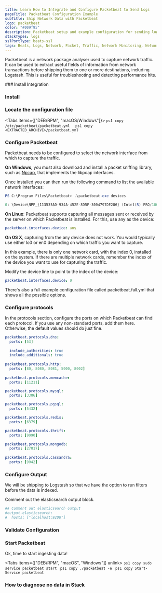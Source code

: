 ```yaml
---
title: Learn How to Integrate and Configure Packetbeat to Send Logs
pageTitle: Packetbeat Configuration Example
subTitle: Ship Network Data with Packetbeat
logo: packetbeat
color: "#009f95"
description: Packetbeat setup and example configuration for sending logs to the Elastic Stack. Simplify sending logs with Logit.io's data source config examples and guides.
stackTypes: logs
sslPortType: beats-ssl
tags: Beats, Logs, Network, Packet, Traffic, Network Monitoring, Network Analysis, Packet Capture, Packetbeat
---
```


Packetbeat is a network package analyser used to capture network traffic. It can be used to extract useful fields of information from network transactions 
before shipping them to one or more destinations, including Logstash. This is useful for troubleshooting and detecting performance hits.

<Steps>
  ### Install Integration
  <InstallIntegration/>

  ### Install

  <InstallBeat beatname="packetbeat" />

  ### Locate the configuration file

  <Tabs items={["DEB/RPM", "macOS/Windows"]}>
        <Tab>
        ```ps1 copy
        /etc/packetbeat/packetbeat.yml 
        ```
        </Tab>
        <Tab>
        ```ps1 copy
        <EXTRACTED_ARCHIVE>/packetbeat.yml
        ```
        </Tab>
    </Tabs>

  ### Configure Packetbeat

  Packetbeat needs to be configured to select the network interface from which to capture the traffic.

  __On Windows__, you must also download and install a packet sniffing library, such as [Npcap](https://npcap.com), that implements the libpcap interfaces.
  
  Once installed you can then run the following command to list the available network interfaces:

  ```ps1 copy
  PS C:\Program Files\Packetbeat> .\packetbeat.exe devices
  
  0: \Device\NPF_{113535AD-934A-452E-8D5F-3004797DE286} (Intel(R) PRO/1000 MT Desktop Adapter)
  ```
  
  __On Linux:__ Packetbeat supports capturing all messages sent or received by the server on which Packetbeat is installed. For this, use any as the device:

  ```yaml copy
  packetbeat.interfaces.device: any
  ```

  __On OS X__, capturing from the any device does not work. You would typically use either lo0 or en0 depending on which traffic you want to capture.
  
  In this example, there is only one network card, with the index 0, installed on the system. If there are multiple network cards, remember the index of the 
  device you want to use for capturing the traffic.
      
  Modify the device line to point to the index of the device:

  ```yaml copy
  packetbeat.interfaces.device: 0
  ```

  <Callout type="info">
      There's also a full example configuration file called packetbeat.full.yml that shows all the possible options.
  </Callout>

  ### Configure protocols

   In the protocols section, configure the ports on which Packetbeat can find each protocol. If you use any non-standard ports, add them here. Otherwise, the default values should do just fine.

  ```yaml copy
  packetbeat.protocols.dns:
    ports: [53]
      
    include_authorities: true
    include_additionals: true
      
  packetbeat.protocols.http:
    ports: [80, 8080, 8081, 5000, 8002]
      
  packetbeat.protocols.memcache:
    ports: [11211]
  
  packetbeat.protocols.mysql:
    ports: [3306]
  
  packetbeat.protocols.pgsql:
    ports: [5432]
  
  packetbeat.protocols.redis:
    ports: [6379]
  
  packetbeat.protocols.thrift:
    ports: [9090]
  
  packetbeat.protocols.mongodb:
    ports: [27017]
      
  packetbeat.protocols.cassandra:
    ports: [9042]
  ```

  ### Configure Output

  We will be shipping to Logstash so that we have the option to run filters before the data is indexed.
          
  Comment out the elasticsearch output block.

  ```yml copy
  ## Comment out elasticsearch output
  #output.elasticsearch:
  #  hosts: ["localhost:9200"]
  ```
  <ConfigureOutput />

  ### Validate Configuration
  
  <ValidateBeat beatname="packetbeat" />

  ### Start Packetbeat

  Ok, time to start ingesting data!

  <Tabs items={["DEB/RPM", "macOS", "Windows"]} unlink>
    <Tab>
      ```ps1 copy
      sudo service packetbeat start
      ```
    </Tab>
    <Tab>
      ```ps1 copy
      ./packetbeat -e
      ```
    </Tab>
    <Tab>
      ```ps1 copy
      Start-Service packetbeat
      ```
    </Tab>
  </Tabs>

  ### How to diagnose no data in Stack

  <DiagnoseNoData />

</Steps>
